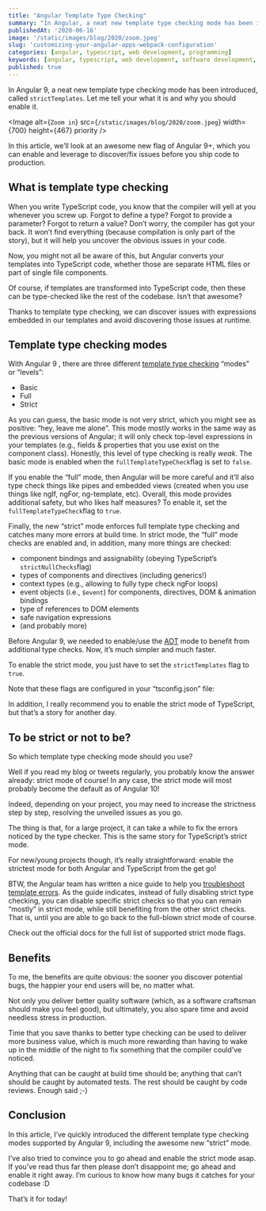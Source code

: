 ```yaml
---
title: "Angular Template Type Checking"
summary: "In Angular, a neat new template type checking mode has been introduced, called strictTemplates. Let me tell your what it is and why you should enable it."
publishedAt: '2020-06-16'
image: '/static/images/blog/2020/zoom.jpeg'
slug: 'customizing-your-angular-apps-webpack-configuration'
categories: [angular, typescript, web development, programming]
keywords: [angular, typescript, web development, software development, programming, coding]
published: true
---
```


In Angular 9, a neat new template type checking mode has been introduced, called `strictTemplates`. Let me tell your what it is and why you should enable it.

<Image
  alt={`Zoom in`}
  src={`/static/images/blog/2020/zoom.jpeg`}
  width={700}
  height={467}
  priority
/>

In this article, we’ll look at an awesome new flag of Angular 9+, which you can enable and leverage to discover/fix issues before you ship code to production.

## What is template type checking

When you write TypeScript code, you know that the compiler will yell at you whenever you screw up. Forgot to define a type? Forgot to provide a parameter? Forgot to return a value? Don’t worry, the compiler has got your back. It won’t find everything (because compilation is only part of the story), but it will help you uncover the obvious issues in your code.

Now, you might not all be aware of this, but Angular converts your templates into TypeScript code, whether those are separate HTML files or part of single file components.

Of course, if templates are transformed into TypeScript code, then these can be type-checked like the rest of the codebase. Isn’t that awesome?

Thanks to template type checking, we can discover issues with expressions embedded in our templates and avoid discovering those issues at runtime.

## Template type checking modes

With Angular 9 , there are three different [template type checking](https://angular.io/guide/template-typecheck#template-type-checking) “modes” or “levels”:

* Basic
* Full
* Strict

As you can guess, the basic mode is not very strict, which you might see as positive: “hey, leave me alone”. This mode mostly works in the same way as the previous versions of Angular; it will only check top-level expressions in your templates (e.g., fields & properties that you use exist on the component class). Honestly, this level of type checking is really _weak_. The basic mode is enabled when the `fullTemplateTypeCheck`flag is set to `false`.

If you enable the “full” mode, then Angular will be more careful and it’ll also type check things like pipes and embedded views (created when you use things like ngIf, ngFor, ng-template, etc). Overall, this mode provides additional safety, but who likes half measures? To enable it, set the `fullTemplateTypeCheck`flag to `true`.

Finally, the new “strict” mode enforces full template type checking and catches many more errors at build time. In strict mode, the “full” mode checks are enabled and, in addition, many more things are checked:

* component bindings and assignability (obeying TypeScript’s `strictNullChecks`flag)
* types of components and directives (including generics!)
* context types (e.g., allowing to fully type check ngFor loops)
* event objects (i.e., `$event`) for components, directives, DOM & animation bindings
* type of references to DOM elements
* safe navigation expressions
* (and probably more)

Before Angular 9, we needed to enable/use the [AOT](https://angular.io/guide/aot-compiler) mode to benefit from additional type checks. Now, it’s much simpler and much faster.

To enable the strict mode, you just have to set the `strictTemplates` flag to `true`.

Note that these flags are configured in your “tsconfig.json” file:

<Gist gistLink="dsebastien/df18cd41892ff73366bfe04ebd0d9fd3" />

In addition, I really recommend you to enable the strict mode of TypeScript, but that’s a story for another day.

## To be strict or not to be?

So which template type checking mode should you use?

Well if you read my blog or tweets regularly, you probably know the answer already: strict mode of course! In any case, the strict mode will most probably become the default as of Angular 10!

Indeed, depending on your project, you may need to increase the strictness step by step, resolving the unveiled issues as you go.

The thing is that, for a large project, it can take a while to fix the errors noticed by the type checker. This is the same story for TypeScript’s strict mode.

For new/young projects though, it’s really straightforward: enable the strictest mode for both Angular and TypeScript from the get go!

BTW, the Angular team has written a nice guide to help you [troubleshoot template errors](https://angular.io/guide/template-typecheck#troubleshooting-template-errors). As the guide indicates, instead of fully disabling strict type checking, you can disable specific strict checks so that you can remain “mostly” in strict mode, while still benefiting from the other strict checks. That is, until you are able to go back to the full-blown strict mode of course.

Check out the official docs for the full list of supported strict mode flags.

## Benefits

To me, the benefits are quite obvious: the sooner you discover potential bugs, the happier your end users will be, no matter what.

Not only you deliver better quality software (which, as a software craftsman should make you feel good), but ultimately, you also spare time and avoid needless stress in production.

Time that you save thanks to better type checking can be used to deliver more business value, which is much more rewarding than having to wake up in the middle of the night to fix something that the compiler could’ve noticed.

Anything that can be caught at build time should be; anything that can’t should be caught by automated tests. The rest should be caught by code reviews. Enough said ;-)

## Conclusion

In this article, I’ve quickly introduced the different template type checking modes supported by Angular 9, including the awesome new “strict” mode.

I’ve also tried to convince you to go ahead and enable the strict mode asap. If you’ve read thus far then please don’t disappoint me; go ahead and enable it right away. I’m curious to know how many bugs it catches for your codebase :D

That’s it for today!

<BlogPostSignature />
